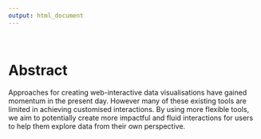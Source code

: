 ```yaml
---
output: html_document
---
```

<br> 

# Abstract{-}

Approaches for creating web-interactive data visualisations have gained momentum in the present day. However many of these existing tools are limited in achieving customised interactions. By using more flexible tools, we aim to potentially create more impactful and fluid interactions for users to help them explore data from their own perspective.
